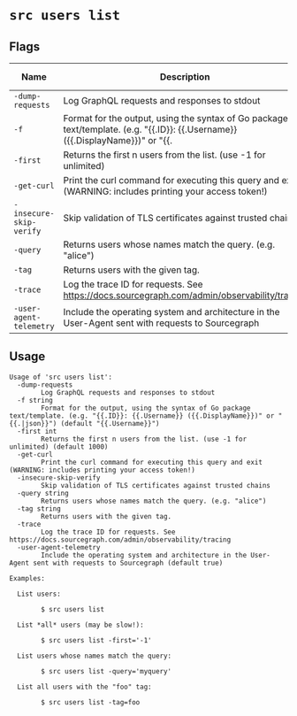 # `src users list`


## Flags

| Name | Description | Default Value |
|------|-------------|---------------|
| `-dump-requests` | Log GraphQL requests and responses to stdout | `false` |
| `-f` | Format for the output, using the syntax of Go package text/template. (e.g. "\{\{.ID\}\}: \{\{.Username\}\} (\{\{.DisplayName\}\})" or "\{\{.|json\}\}") | `\{\{.Username\}\}` |
| `-first` | Returns the first n users from the list. (use -1 for unlimited) | `1000` |
| `-get-curl` | Print the curl command for executing this query and exit (WARNING: includes printing your access token!) | `false` |
| `-insecure-skip-verify` | Skip validation of TLS certificates against trusted chains | `false` |
| `-query` | Returns users whose names match the query. (e.g. "alice") |  |
| `-tag` | Returns users with the given tag. |  |
| `-trace` | Log the trace ID for requests. See https://docs.sourcegraph.com/admin/observability/tracing | `false` |
| `-user-agent-telemetry` | Include the operating system and architecture in the User-Agent sent with requests to Sourcegraph | `true` |


## Usage

```
Usage of 'src users list':
  -dump-requests
    	Log GraphQL requests and responses to stdout
  -f string
    	Format for the output, using the syntax of Go package text/template. (e.g. "{{.ID}}: {{.Username}} ({{.DisplayName}})" or "{{.|json}}") (default "{{.Username}}")
  -first int
    	Returns the first n users from the list. (use -1 for unlimited) (default 1000)
  -get-curl
    	Print the curl command for executing this query and exit (WARNING: includes printing your access token!)
  -insecure-skip-verify
    	Skip validation of TLS certificates against trusted chains
  -query string
    	Returns users whose names match the query. (e.g. "alice")
  -tag string
    	Returns users with the given tag.
  -trace
    	Log the trace ID for requests. See https://docs.sourcegraph.com/admin/observability/tracing
  -user-agent-telemetry
    	Include the operating system and architecture in the User-Agent sent with requests to Sourcegraph (default true)

Examples:

  List users:

    	$ src users list

  List *all* users (may be slow!):

    	$ src users list -first='-1'

  List users whose names match the query:

    	$ src users list -query='myquery'

  List all users with the "foo" tag:

    	$ src users list -tag=foo



```
	